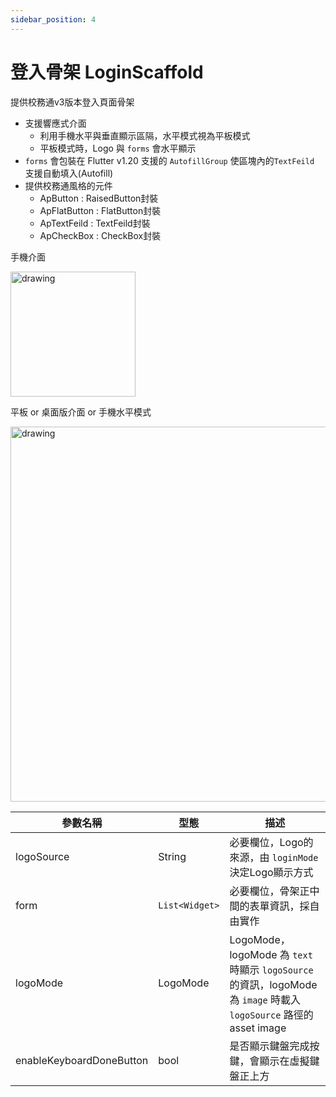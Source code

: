 ```yaml
---
sidebar_position: 4
---
```


# 登入骨架 LoginScaffold

提供校務通v3版本登入頁面骨架
 - 支援響應式介面
   - 利用手機水平與垂直顯示區隔，水平模式視為平板模式
   - 平板模式時，Logo 與 `forms` 會水平顯示
 - `forms` 會包裝在 Flutter v1.20 支援的 `AutofillGroup` 使區塊內的`TextFeild` 支援自動填入(Autofill)
 - 提供校務通風格的元件
   - ApButton : RaisedButton封裝
   - ApFlatButton : FlatButton封裝
   - ApTextFeild : TextFeild封裝
   - ApCheckBox : CheckBox封裝

 手機介面

 <img src="../../img/scaffolds/login/mobile.png" alt="drawing" width="200"/>

平板 or 桌面版介面 or 手機水平模式

 <img src="../../img/scaffolds/login/tablet.png" alt="drawing" width="600"/>

| 參數名稱                         | 型態                             | 描述                             |
| ------------------------------- | ------------------------------- | ------------------------------- |
| logoSource | String | 必要欄位，Logo的來源，由 `loginMode` 決定Logo顯示方式 |
| form | `List<Widget>` | 必要欄位，骨架正中間的表單資訊，採自由實作 |
| logoMode | LogoMode | LogoMode，logoMode 為 `text`時顯示 `logoSource` 的資訊，logoMode 為 `image` 時載入 `logoSource` 路徑的 asset image|
| enableKeyboardDoneButton | bool | 是否顯示鍵盤完成按鍵，會顯示在虛擬鍵盤正上方 |
